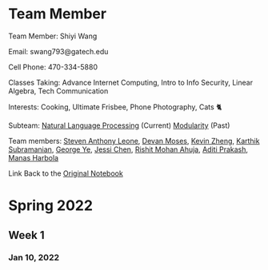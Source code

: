= Team Member =
Team Member: Shiyi Wang

Email: swang793@gatech.edu

Cell Phone: 470-334-5880

Classes Taking: Advance Internet Computing, Intro to Info Security, Linear Algebra, Tech Communication

Interests: Cooking, Ultimate Frisbee, Phone Photography, Cats 🐈

Subteam: [[Natural Language Processing]] (Current) [[Modularity]] (Past)

Team members: [[Notebook Steven Anthony Leone|Steven Anthony Leone]], [[Notebook Devan Moses|Devan Moses]], [[Notebook Kevin Zheng|Kevin Zheng]], [[Notebook Karthik Subramanian|Karthik Subramanian]], [[Notebook George Ye | George Ye]], [[Notebook Runjie Chen | Jessi Chen]], [[Notebook Rishit Mohan Ahuja | Rishit Mohan Ahuja]], [[Notebook Aditi Prakash | Aditi Prakash]], [[Notebook Manas Harbola | Manas Harbola]]

Link Back to the [https://github.gatech.edu/emade/emade/wiki/Notebook-Shiyi-Wang Original Notebook]

= Spring 2022 =
== Week 1 ==
=== Jan 10, 2022 ===